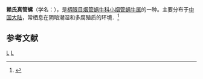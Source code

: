 {{Speciesbox
| taxon = Euphaedusa lantenoisi
| binomial_authority = (Dautzenberg et Fischer, 1905)
}}
'''赖氏真管螺'''（学名：''{{lang|la|Euphaedusa lantenoisi}}''），是[[柄眼目|柄眼目]][[烟管蜗牛科|烟管蜗牛科]][[小烟管蜗牛属|小烟管蜗牛属]]的一种。主要分布于[[中国大陆|中国大陆]]，常栖息在阴暗潮湿和多腐殖质的环境．<ref>{{cite web|url=http://shell.sinica.edu.tw/chinese/shellbase_detail.php?science_no=5929|title=国际贝库：赖氏真管螺|publisher=台湾贝类资料库|accessdate=2009-08-11|archive-date=2016-03-04|archive-url=https://web.archive.org/web/20160304090819/http://shell.sinica.edu.tw/chinese/shellbase_detail.php?science_no=5929|dead-url=no}}</ref>

== 参考文献 ==
{{reflist}}
{{taxonbar}}
[[Category:_1905年描述的动物|L]]
[[Category:小烟管蜗牛属|L]]